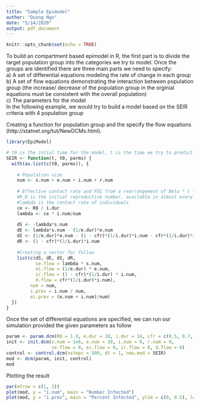 ```yaml
---
title: "Sample Epimodel"
author: "Duong Ngo"
date: "5/14/2020"
output: pdf_document
---
```


```r
knitr::opts_chunk$set(echo = TRUE)
```
To build an compartment based epimodel in R, the first part is to divide the target population group into the categories we try to model. Once the groups are identified there are three main parts we need to specify:  
a) A set of differential equations modeling the rate of change in each group
b) A set of flow equations demonstrating the interaction between population group (the increase/ decrease of the population group in the orginial equations must be consistent with the overall population)  
c) The parameters for the model  
In the following example, we would try to build a model based on the SEIR criteria with 4 population group  

Creating a function for population group and the specify the flow equations (http://statnet.org/tut/NewDCMs.html).
```r
library(EpiModel)
```

```r
# t0 is the intial time for the model, t is the time we try to predict
SEIR <- function(t, t0, parms) {
  with(as.list(c(t0, parms)), {
    
    # Population size
    num <- s.num + e.num + i.num + r.num
    
    # Effective contact rate and FOI from a rearrangement of Beta * c * D
    #R_0 is the initial reproductive number, available in almost every epimodel paper
    #lambda is the contact rate of individuals
    ce <- R0 / i.dur
    lambda <- ce * i.num/num
  
    dS <- -lambda*s.num
    dE <- lambda*s.num - (1/e.dur)*e.num
    dI <- (1/e.dur)*e.num - (1 - cfr)*(1/i.dur)*i.num - cfr*(1/i.dur)*i.num
    dR <- (1 - cfr)*(1/i.dur)*i.num
    
    #Creating a vector for follow
    list(c(dS, dE, dI, dR, 
           se.flow = lambda * s.num,
           ei.flow = (1/e.dur) * e.num,
           ir.flow = (1 - cfr)*(1/i.dur) * i.num,
           d.flow = cfr*(1/i.dur)*i.num),
         num = num,
         i.prev = i.num / num,
         ei.prev = (e.num + i.num)/num)
  })
}
```
Once the set of differential equations are specified, we can run our simulation provided the given parameters as follow
```r
param <- param.dcm(R0 = 1.9, e.dur = 10, i.dur = 14, cfr = c(0.5, 0.7, 0.9))
init <- init.dcm(s.num = 1e6, e.num = 10, i.num = 0, r.num = 0,
                 se.flow = 0, ei.flow = 0, ir.flow = 0, d.flow = 0)
control <- control.dcm(nsteps = 500, dt = 1, new.mod = SEIR)
mod <- dcm(param, init, control)
mod
```
Plotting the result
```r
par(mfrow = c(1, 2))
plot(mod, y = "i.num", main = "Number Infected")
plot(mod, y = "i.prev", main = "Percent Infected", ylim = c(0, 0.5), legend = "full")
```
